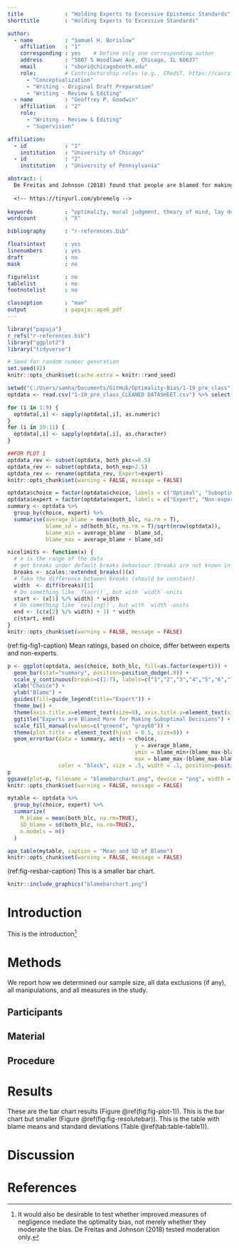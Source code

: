 ```yaml
---
title             : "Holding Experts to Excessive Epistemic Standards"
shorttitle        : "Holding Experts to Excessive Standards"

author: 
  - name          : "Samuel H. Borislow"
    affiliation   : "1"
    corresponding : yes    # Define only one corresponding author
    address       : "5807 S Woodlawn Ave, Chicago, IL 60637"
    email         : "sbori@chicagobooth.edu"
    role:         # Contributorship roles (e.g., CRediT, https://casrai.org/credit/)
      - "Conceptualization"
      - "Writing - Original Draft Preparation"
      - "Writing - Review & Editing"
  - name          : "Geoffrey P. Goodwin"
    affiliation   : "2"
    role:
      - "Writing - Review & Editing"
      - "Supervision"

affiliation:
  - id            : "1"
    institution   : "University of Chicago"
  - id            : "2"
    institution   : "University of Pennsylvania"

abstract: |
  De Freitas and Johnson (2018) found that people are blamed for making suboptimal decisions, even under circumstances in which an optimal decision cannot reasonably be expected (De Freitas & Johnson, 2018). They termed this phenomenon “optimality bias,” and stated that it depended only on a reference to the relevant agents' choices, making no reference to their mental states. More precisely, they stated that suboptimal decisions are seen as more difficult to explain and are, therefore, also perceived to be more deserving of blame. However, what if the cause of this bias is instead an overassessment of the decision makers’ abilities (thus, making reference to their mental states)? In a series of three studies, we examined whether thinking that an agent “should have known better” predicts blame judgments better than thinking an explanation was needed for their suboptimal behavior, as well as whether this effect is only found when judging experts. From our first study, we discovered that the sentiment that an agent “should have known better” explains optimality bias better than De Freitas and Johnson’s proposed explanation. From our second study, we found evidence that expertise affects the potency of optimality bias, which again opposes De Freitas and Johnson's non-mentalistic explanation for the bias. And from our third study, we found evidence that eliminating an agent's potential to acquire greater knowledge impacted optimality bias—a finding which we replicated in a follow-up study—providing further support for our more mentalistic explanation for the bias.
  
  <!-- https://tinyurl.com/ybremelq -->
  
keywords          : "optimality, moral judgment, theory of mind, lay decision theory"
wordcount         : "X"

bibliography      : "r-references.bib"

floatsintext      : yes
linenumbers       : yes
draft             : no
mask              : no

figurelist        : no
tablelist         : no
footnotelist      : no

classoption       : "man"
output            : papaja::apa6_pdf
---
```


```r
library("papaja")
r_refs("r-references.bib")
library("ggplot2")
library("tidyverse")
```

```r
# Seed for random number generation
set.seed(42)
knitr::opts_chunk$set(cache.extra = knitr::rand_seed)
```

```r
setwd("C:/Users/samha/Documents/GitHub/Optimality-Bias/1-19_pre_class")
optdata <- read.csv("1-19_pre_class_CLEANED DATASHEET.csv") %>% select(-1)
```

```r
for (i in 1:9) {
  optdata[,i] <- sapply(optdata[,i], as.numeric)
}
for (i in 10:11) {
  optdata[,i] <- sapply(optdata[,i], as.character)
}

##FOR PLOT 1
optdata_rev <- subset(optdata, both_pkc<=6.5)
optdata_rev <- subset(optdata, both_exp>2.5)
optdata_rev <- rename(optdata_rev, Expert=expert)
knitr::opts_chunk$set(warning = FALSE, message = FALSE) 
```

```r
optdata$choice = factor(optdata$choice, labels = c("Optimal", "Suboptimal"))
optdata$expert = factor(optdata$expert, labels = c("Expert", "Non-expert"))
summary <- optdata %>% 
  group_by(choice, expert) %>% 
  summarise(average_blame = mean(both_blc, na.rm = T),
            blame_sd = sd(both_blc, na.rm = T)/sqrt(nrow(optdata)), 
            blame_min = average_blame - blame_sd,
            blame_max = average_blame + blame_sd)

nicelimits <- function(x) {
  # x is the range of the data
  # get breaks under default breaks behaviour (breaks are not known in advance)
  breaks <- scales::extended_breaks()(x)
  # Take the difference between breaks (should be constant)
  width  <- diff(breaks)[1]
  # Do something like `floor()`, but with `width`-units
  start <- (x[1] %/% width) * width
  # Do something like `ceiling()`, but with `width`-units
  end <- (c(x[2] %/% width) + 1) * width
  c(start, end)
}
knitr::opts_chunk$set(warning = FALSE, message = FALSE) 
```

(ref:fig-fig1-caption) Mean ratings, based on choice, differ between experts and non-experts.

```r
p <- ggplot(optdata, aes(choice, both_blc, fill=as.factor(expert))) +
  geom_bar(stat="summary", position=position_dodge(.9)) + 
  scale_y_continuous(breaks=c(1:7), labels=c("1","2","3","4","5","6","7"), limits = nicelimits, expand=c(0,0)) +
  xlab("Choice") +
  ylab("Blame") +
  guides(fill=guide_legend(title="Expert")) +
  theme_bw() +
  theme(axis.title.x=element_text(size=9), axis.title.y=element_text(size=9)) +
  ggtitle("Experts are Blamed More for Making Suboptimal Decisions") +
  scale_fill_manual(values=c("green4", "gray60")) +
  theme(plot.title = element_text(hjust = 0.5, size=9)) +
  geom_errorbar(data = summary, aes(x = choice, 
                                        y = average_blame,
                                        ymin = blame_min+(blame_max-blame_min), 
                                        max = blame_max-(blame_max-blame_min)),
                color = "black", size = .5, width = .1, position=position_dodge(0.9))
p
ggsave(plot=p, filename = "blamebarchart.png", device = "png", width = 10, dpi=200, units = "in")
knitr::opts_chunk$set(warning = FALSE, message = FALSE) 
```

```r
mytable <- optdata %>%
  group_by(choice, expert) %>%
  summarize(
    M_blame = mean(both_blc, na.rm=TRUE),
    SD_blame = sd(both_blc, na.rm=TRUE),
    n.models = n()
  )

apa_table(mytable, caption = "Mean and SD of Blame")
knitr::opts_chunk$set(warning = FALSE, message = FALSE) 
```

(ref:fig-resbar-caption) This is a smaller bar chart.

```r
knitr::include_graphics("blamebarchart.png")
```

# Introduction
This is the introduction^[It would also be desirable to test whether improved measures of negligence mediate the optimality bias, not merely whether they moderate the bias. De Freitas and Johnson (2018) tested moderation only.]

# Methods
We report how we determined our sample size, all data exclusions (if any), all manipulations, and all measures in the study. <!-- 21-word solution (Simmons, Nelson & Simonsohn, 2012; retrieved from http://ssrn.com/abstract=2160588) -->

## Participants

## Material

## Procedure

[^1]: 

## Data analysis
We used `r cite_r("r-references.bib")` for all our analyses.


# Results
These are the bar chart results (Figure\ \@ref(fig:fig-plot-1)). This is the bar chart but smaller (Figure\ \@ref(fig:fig-resolutebar)). This is the table with blame means and standard deviations (Table\ \@ref(tab:table-table1)).

# Discussion


\newpage

# References

::: {#refs custom-style="Bibliography"}
:::
